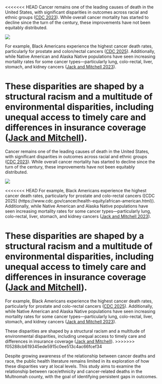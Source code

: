 <<<<<<< HEAD
Cancer remains one of the leading causes of death in the United States, with significant disparities in outcomes across racial and ethnic groups ([CDC 2023](https://www.cdc.gov/nchs/hus/topics/cancer-deaths.html)). While overall cancer mortality has started to decline since the turn of the century, these improvements have not been equitably distributed.

![](images/clipboard-1274355408.png)

For example, Black Americans experience the highest cancer death rates, particularly for prostate and colon/rectal cancers ([CDC 2025](https://www.cdc.gov/cancer/health-equity/african-american.html)). Additionally, while Native American and Alaska Native populations have seen increasing mortality rates for some cancer types—particularly lung, colo-rectal, liver, stomach, and kidney cancers ([Jack and Mitchell 2023](https://www.cdc.gov/pcd/collections/pdf/racism_is_a_public_health_crisis_combating_racism_508.pdf)).

These disparities are shaped by a structural racism and a multitude of environmental disparities, including unequal access to timely care and differences in insurance coverage ([Jack and Mitchell](https://www.cdc.gov/pcd/collections/pdf/racism_is_a_public_health_crisis_combating_racism_508.pdf)).
=======
Cancer remains one of the leading causes of death in the United States, with significant disparities in outcomes across racial and ethnic groups ([CDC 2023](https://www.cdc.gov/nchs/hus/topics/cancer-deaths.htm)). While overall cancer mortality has started to decline since the turn of the century, these improvements have not been equitably distributed.

![](images/clipboard-1274355408.png)

<<<<<<< HEAD
For example, Black Americans experience the highest cancer death rates, particularly for prostate and colo-rectal cancers ([CDC 2025] (https://www.cdc.gov/cancer/health-equity/african-american.html)). Additionally, while Native American and Alaska Native populations have seen increasing mortality rates for some cancer types—particularly lung, colo-rectal, liver, stomach, and kidney cancers ([Jack and Mitchell 2023](https://www.cdc.gov/pcd/collections/pdf/racism_is_a_public_health_crisis_combating_racism_508.pdf)).

These disparities are shaped by a structural racism and a multitude of environmental disparities, including unequal access to timely care and differences in insurance coverage ([Jack and Mitchell](https://www.cdc.gov/pcd/collections/pdf/racism_is_a_public_health_crisis_combating_racism_508.pdf)).
=======
For example, Black Americans experience the highest cancer death rates, particularly for prostate and colo-rectal cancers ([CDC 2025](https://www.cdc.gov/cancer/health-equity/african-american.html)). Additionally, while Native American and Alaska Native populations have seen increasing mortality rates for some cancer types—particularly lung, colo-rectal, liver, stomach, and kidney cancers ([Jack and Mitchell 2023](https://www.cdc.gov/pcd/collections/pdf/racism_is_a_public_health_crisis_combating_racism_508.pdf?)).

These disparities are shaped by a structural racism and a multitude of environmental disparities, including unequal access to timely care and differences in insurance coverage ([Jack and Mitchell](https://www.cdc.gov/pcd/collections/pdf/racism_is_a_public_health_crisis_combating_racism_508.)).
>>>>>>> f05288cb619345ede5915c0ee513c4ac66fcef34

Despite growing awareness of the relationship between cancer deaths and race, the public health literature remains limited in its exploration of how these disparities vary at local levels. This study aims to examine the relationship between race/ethnicity and cancer-related deaths in the Multnomah county, with the goal of identifying persistent gaps in outcomes.
